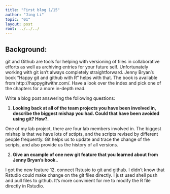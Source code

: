 ```yaml
---
title: "First blog 1/15"
author: "Jing Li"
topic: "01"
layout: post
root: ../../../
---
```


## Background:

git and Github are tools for helping with versioning of files in collaborative efforts as well as archiving entries for your future self. 
Unfortunately working with git isn't always completely straightforward. 
Jenny Bryan's book "Happy git and github with R" helps with that. The book is available from http://happygitwithr.com/. Have a look over the index and pick one of the chapters for a more in-depth read.

Write a blog post answering the following questions: 

1. **Looking back at all of the team projects you have been involved in, describe the biggest mishap you had. Could that have been avoided using git? How?**. 

One of my lab project, there are four lab members involved in. The biggest mishap is that we have lots of sctipts, and the scripts revised by different people frequently. Git helps us to update and trace the change of the scripts, and also provide us the history of all versions.

2. **Give an example of one new git feature that you learned about from Jenny Bryan's book.**.

I got the new feature 12. connect Rstusio to git and github. I didn't know that Rstudio could make change on the git files directly. I just used shell push and pull files to github. It's more convinient for me to modify the R file directly in Rstudio.